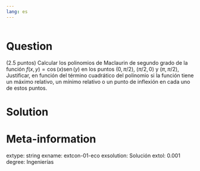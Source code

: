 ```yaml
---
lang: es
---
```


```r
```

Question
========
(2.5 puntos) Calcular los polinomios de Maclaurin de segundo grado de la función $f(x,y)=\cos(x)\operatorname{sen}(y)$ en los puntos $(0,\pi/2)$, $(\pi/2,0)$ y $(\pi,\pi/2)$, Justificar, en función del término cuadrático del polinomio si la función tiene un máximo relativo, un mínimo relativo o un punto de inflexión en cada uno de estos puntos.

Solution
========



Meta-information
================
extype: string
exname: extcon-01-eco
exsolution: Solución
extol: 0.001
degree: Ingenierías